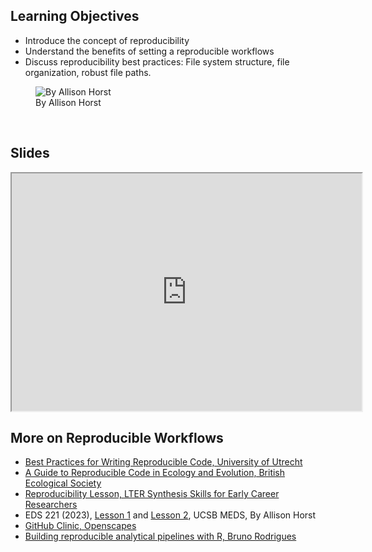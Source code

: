 ## Learning Objectives {.unnumbered}

-   Introduce the concept of reproducibility
-   Understand the benefits of setting a reproducible workflows
-   Discuss reproducibility best practices: File system structure, file organization, robust file paths.


![By Allison Horst](images/reproducibility_alibi_horst.png)


<br>

## Slides

<iframe width="560" height="380"src="https://docs.google.com/presentation/d/1Zgvx2YCf-HeqkSty-fdnyJnSV_jhYjWOw5bAIo4ioEs/preview"allowfullscreen></iframe>



## More on Reproducible Workflows
- [Best Practices for Writing Reproducible Code, University of Utrecht](https://utrechtuniversity.github.io/workshop-computational-reproducibility/)
- [A Guide to Reproducible Code in Ecology and Evolution, British Ecological Society](https://www.britishecologicalsociety.org/wp-content/uploads/2017/12/guide-to-reproducible-code.pdf)
- [Reproducibility Lesson, LTER Synthesis Skills for Early Career Researchers](https://lter.github.io/ssecr/mod_reproducibility.html)
- EDS 221 (2023), [Lesson 1](https://docs.google.com/presentation/d/e/2PACX-1vQ9-fDLw5exrrp6tteMXld4ds2aT8dze9XrzgEMuAwgMo-onIVO4lI_vIaE0xXIckacWB1fqXMOF3hl/pub?start=false&loop=false&delayms=3000&slide=id.p) and [Lesson 2](https://docs.google.com/presentation/d/e/2PACX-1vQ9-fDLw5exrrp6tteMXld4ds2aT8dze9XrzgEMuAwgMo-onIVO4lI_vIaE0xXIckacWB1fqXMOF3hl/pub?start=false&loop=false&delayms=3000&slide=id.ge50e8d8fef_0_373), UCSB MEDS, By Allison Horst
- [GitHub Clinic, Openscapes](https://docs.google.com/presentation/d/1geUN-dv-NMx6IgeCwMRVmTO8nZaauIl26tZDOrkLW_E/edit)
- [Building reproducible analytical pipelines with R, Bruno Rodrigues](https://raps-with-r.dev/)








